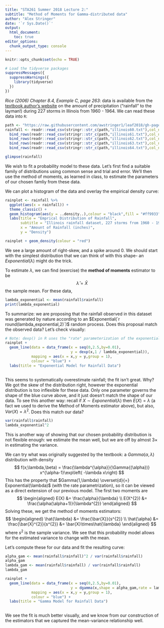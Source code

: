 ```yaml
---
title: "STA261 Summer 2018 Lecture 2:" 
subtitle: "Method of Moments for Gamma-distributed data"
author: "Alex Stringer"
date: '`r Sys.Date()`'
output: 
  html_document:
    toc: true
editor_options: 
  chunk_output_type: console
---
```


```r
knitr::opts_chunk$set(echo = TRUE)
```
```r
# Load the tidyverse packages
suppressMessages({
  suppressWarnings({
    library(tidyverse)
  })
})
```

*Rice (2006) Chapter 8.4, Example C, page 263*: data is available from the [textbook author's website](http://www.cengage.com/cgi-wadsworth/course_products_wp.pl?fid=M20b&product_isbn_issn=9780534399429&token=) on the amount of precipitation ("rainfall" to the layman!) during 227 storms in Illinois from 1960 - 1964. We can read these data into `R`:
```r
path <- "https://raw.githubusercontent.com/awstringer1/leaf2018/gh-pages/datasets/"
rainfall <- readr::read_csv(stringr::str_c(path,"illinois60.txt"),col_names = "rainfall") %>%
  bind_rows(readr::read_csv(stringr::str_c(path,"illinois61.txt"),col_names = "rainfall")) %>%
  bind_rows(readr::read_csv(stringr::str_c(path,"illinois62.txt"),col_names = "rainfall")) %>%
  bind_rows(readr::read_csv(stringr::str_c(path,"illinois63.txt"),col_names = "rainfall")) %>%
  bind_rows(readr::read_csv(stringr::str_c(path,"illinois64.txt"),col_names = "rainfall"))

glimpse(rainfall)

```

We wish to fit a probability model to these data. Let's first find a suitable family of distributions using common sense and trial and error. We'll then use the method of moments, as learned in class, to estimate the parameters of our chosen famliy from these data.

We can plot a histogram of the data and overlay the empirical density curve:
```r
rainplot <- rainfall %>%
  ggplot(aes(x = rainfall)) +
  theme_classic() + 
  geom_histogram(aes(y = ..density..),colour = "black",fill = "#ff9933",bins=50) +
  labs(title = "Emprical Distribution of Rainfall",
       subtitle = "Illinois rainfall dataset, 227 storms from 1960 - 1964",
       x = "Amount of Rainfall (inches)",
       y = "Density")

rainplot + geom_density(colour = "red")
```

We see a large amount of right-skew, and a spike around 0. We should start with the simplest distribution that we can think of with this shape- an $Exponential(\lambda)$ might do the trick.

To estimate $\lambda$, we can find (exercise) the **method of moments** estimator to be
$$
\hat{\lambda} = \bar{X}
$$
the sample mean. For these data,
```r
lambda_exponential <- mean(rainfall$rainfall)
print(lambda_exponential)

```
To summarize: we are proposing that the rainfall observed in this dataset was generated by nature according to an $Exponential(`r round(lambda_exponential,2)`)$ random process. Does this proposal match the observed data? Let's check visually:
```r
# Note: dexp() in R uses the "rate" parameterization of the exponential distribution
rainplot +
  geom_line(data = data_frame(x = seq(0,2.5,by=0.01),
                              y = dexp(x,1 / lambda_exponential)),
            mapping = aes(x = x,y = y,group = 1),
            colour = "blue") +
  labs(title = "Exponential Model for Rainfall Data")
            
```
This seems to systematically overestimate rainfall; the fit isn't great. Why? We got the skew of the distribution right, however the exponential distribution is too inflexible for these data. Only one parameter governs the shape of the blue curve above, and it just doesn't match the shape of our data. To see this another way: recall if $X \sim Exponential(\lambda)$ then $E(X) = \lambda$ (a fact we used to derive the Method of Moments estimator above), but also, $Var(X) = \lambda^{2}$. Does this match our data?
```r
var(rainfall$rainfall)
lambda_exponential^2

```
This is another way of showing that our chosen probability distribution is not flexible enough: we estimate the mean well, but we are off by almost $3\times$ in estimating the variance.

We can try what was originally suggested by the textbook: a $Gamma(\alpha,\lambda)$ distribution with density
$$
f(x;\lambda,\beta) = \frac{\lambda^{\alpha}}{\Gamma{(\alpha})} x^{\alpha-1}\exp\left( -\lambda x\right)
$$
This has the property that $Gamma(1,\lambda) \overset{d}{=} Exponential(\lambda)$ (with the rate parametrization), so it can be viewed as a direct extension of our previous model. The first two moments are
$$
\begin{aligned}
E(X) &= \frac{\alpha}{\lambda} \\
E(X^{2}) &= \frac{\alpha(\alpha+1)}{\lambda^{2}}
\end{aligned}
$$
Solving these, we get the method of moments estimators:
$$
\begin{aligned}
\hat{\lambda} &= \frac{\bar{X}}{s^{2}} \\
\hat{\alpha} &= \frac{\bar{X}^{2}}{s^{2}} &= \bar{X}\times\hat{\lambda}
\end{aligned}
$$
where $s^{2}$ is the sample variance. We see that this probability model allows for the estimated variance to change with the mean.

Let's compute these for our data and fit the resulting curve:
```r
alpha_gam <- mean(rainfall$rainfall)^2 / var(rainfall$rainfall)
alpha_gam
lambda_gam <- mean(rainfall$rainfall) / var(rainfall$rainfall)
lambda_gam

rainplot +
  geom_line(data = data_frame(x = seq(0,2.5,by=0.01),
                              y = dgamma(x,shape = alpha_gam,rate = lambda_gam)),
            mapping = aes(x = x,y = y,group = 1),
            colour = "blue") +
  labs(title = "Gamma Model for Rainfall Data")
            
```
We see the fit is much better visually, and we know from our construction of the estimators that we captured the mean-variance relationship well.
